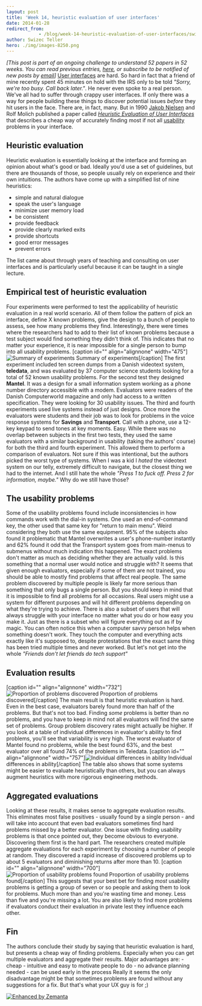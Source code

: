 ```yaml
---
layout: post
title: 'Week 14, heuristic evaluation of user interfaces'
date: 2014-01-28
redirect_from: 
            - /blog/week-14-heuristic-evaluation-of-user-interfaces/swizec/6505
author: Swizec Teller
hero: ./img/images-8250.png
---
```

_\[This post is part of an ongoing challenge to understand 52 papers in 52 weeks. You can read previous entries, [here](http://swizec.com/blog/category/52-papers-in-52-weeks), or subscribe to be notified of new posts by [email](http://swiz.ec/52papers-list)]_ [User interfaces](http://en.wikipedia.org/wiki/User_interface "User interface") are hard. So hard in fact that a friend of mine recently spent 45 minutes on hold with the IRS only to be told _"Sorry, we're too busy. Call back later."_. He never even spoke to a real person. We've all had to suffer through crappy user interfaces. If only there was a way for people building these things to discover potential issues _before_ they hit users in the face. There are, in fact, many. But in 1990 [Jakob Nielsen](http://en.wikipedia.org/wiki/Jakob_Nielsen_%28usability_consultant%29 "Jakob Nielsen (usability consultant)") and Rolf Molich published a paper called [_Heuristic Evaluation of User Interfaces_](https://docs.google.com/viewer?url=http%3A%2F%2Fmestrado-watinha.googlecode.com%2Fsvn%2Ftrunk%2Fhci%2Fmonografia%2FartigosUtilizados%2Frevisao%2Fp249-nielsenAvaHeu.pdf) that describes a cheap way of accurately finding most if not all [usability](http://en.wikipedia.org/wiki/Usability "Usability") problems in your interface.

## Heuristic evaluation

Heuristic evaluation is essentially looking at the interface and forming an opinion about what's good or bad. Ideally you'd use a set of guidelines, but there are thousands of those, so people usually rely on experience and their own intuitions. The authors have come up with a simplified list of nine heuristics:

- simple and natural dialogue
- speak the user's language
- minimize user memory load
- be consistent
- provide feedback
- provide clearly marked exits
- provide shortcuts
- good error messages
- prevent errors

The list came about through years of teaching and consulting on user interfaces and is particularly useful because it can be taught in a single lecture.

## Empirical test of heuristic evaluation

Four experiments were performed to test the applicability of heuristic evaluation in a real world scenario. All of them follow the pattern of pick an interface, define X known problems, give the design to a bunch of people to assess, see how many problems they find. Interestingly, there were times where the researchers had to add to their list of known problems because a test subject would find something they didn't think of. This indicates that no matter your experience, it is near impossible for a single person to bump into all usability problems. \[caption id="" align="alignnone" width="475"]![Summary of experiments](./img/images-8250.png "Summary of experiments") Summary of experiments\[/caption] The first experiment included ten screen dumps from a Danish videotext system, **teledata**, and was evaluated by 37 computer science students looking for a total of 52 known usability problems. For the second test they designed **Mantel**. It was a design for a small information system working as a phone number directory accessible with a modem. Evaluators were readers of the Danish Computerworld magazine and only had access to a written specification. They were looking for 30 usability issues. The third and fourth experiments used live systems instead of just designs. Once more the evaluators were students and their job was to look for problems in the voice response systems for **Savings** and **Transport**. Call with a phone, use a 12-key keypad to send tones at key moments. Easy. While there was no overlap between subjects in the first two tests, they used the same evaluators with a similar background in usability (taking the authors' course) for both the third and fourth experiment. This allowed them to perform a comparison of evaluators. Not sure if this was intentional, but the authors picked the worst type of systems. When I was a kid I _hated_ the videotext system on our telly, extremely difficult to navigate, but the closest thing we had to the internet. And I still hate the whole _"Press 1 to fuck off. Press 2 for information, maybe."_ Why do we still have those?

## The usability problems

Some of the usability problems found include inconsistencies in how commands work with the dial-in systems. One used an end-of-command key, the other used that same key for "return to main menu". Weird considering they both use the same equipment. 95% of the subjects also found it problematic that Mantel overwrites a user's phone-number instantly and 62% found it odd that the Transport system goes from main-menus to submenus without much indication this happened. The exact problems don't matter as much as deciding whether they are actually valid. Is this something that a normal user would notice and struggle with? It seems that given enough evaluators, especially if some of them are not trained, you should be able to mostly find problems that affect real people. The same problem discovered by multiple people is likely far more serious than something that only bugs a single person. But you should keep in mind that it is impossible to find all problems for all occasions. Real users might use a system for different purposes and will hit different problems depending on what they're trying to achieve. There is also a subset of users that will always struggle with your interface no matter what you do or how easy you make it. Just as there is a subset who will figure everything out as if by magic. You can often notice this when a computer savvy person helps when something doesn't work. They touch the computer and everything acts exactly like it's supposed to, despite protestations that the exact same thing has been tried multiple times and never worked. But let's not get into the whole _"Friends don't let friends do tech support"_

## Evaluation results

\[caption id="" align="alignnone" width="732"]![Proportion of problems discovered](./img/images-8252.png "Proportion of problems discovered") Proportion of problems discovered\[/caption] The main result is that heuristic evaluation is hard. Even in the best case, evaluators barely found more than half of the problems. But that's not too bad. Finding _some_ problems is better than _no_ problems, and you have to keep in mind not all evaluators will find the same set of problems. Group problem discovery rates might actually be higher. If you look at a table of individual differences in evaluator's ability to find problems, you'll see that variability is very high. The worst evaluator of Mantel found no problems, while the best found 63%, and the best evaluator over all found 74% of the problems in Teledata. \[caption id="" align="alignnone" width="757"]![Individual differences in ability](./img/images-8253.png "Individual differences in ability") Individual differences in ability\[/caption] The table also shows that some systems might be easier to evaluate heuristically than others, but you can always augment heuristics with more rigorous engineering methods.

## Aggregated evaluations

Looking at these results, it makes sense to aggregate evaluation results. This eliminates most false positives - usually found by a single person - and will take into account that even bad evaluators sometimes find hard problems missed by a better evaluator. One issue with finding usability problems is that once pointed out, they become obvious to everyone. Discovering them first is the hard part. The researchers created multiple aggregate evaluations for each experiment by choosing a number of people at random. They discovered a rapid increase of discovered problems up to about 5 evaluators and diminishing returns after more than 10. \[caption id="" align="alignnone" width="700"]![Proportion of usability problems found](./img/images-8254.png "Proportion of usability problems found") Proportion of usability problems found\[/caption] This suggests that your best bet for finding _most_ usability problems is getting a group of seven or so people and asking them to look for problems. Much more than and you're wasting time and money. Less than five and you're missing a lot. You are also likely to find more problems if evaluators conduct their evaluation in private lest they influence each other.

## Fin

The authors conclude their study by saying that heuristic evaluation is hard, but presents a cheap way of finding problems. Especially when you can get multiple evaluators and aggregate their results. Major advantages are: - cheap - intuitive and easy to motivate people to do - no advance planning needed - can be used early in the process Really it seems the only disadvantage might be that sometimes problems are found without any suggestions for a fix. But that's what your UX guy is for ;)

[![Enhanced by Zemanta](http://img.zemanta.com/zemified_e.png?x-id=0f82c821-0d44-4a60-8104-0025d8f158c6)](http://www.zemanta.com/?px "Enhanced by Zemanta")